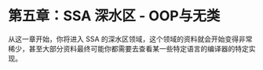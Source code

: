 # 第五章：SSA 深水区 - OOP与无类

从这一章开始，你将进入 SSA 的深水区领域，这个领域的资料就会开始变得非常稀少，甚至大部分资料最终可能你都需要去查看某一些特定语言的编译器的特定实现。
